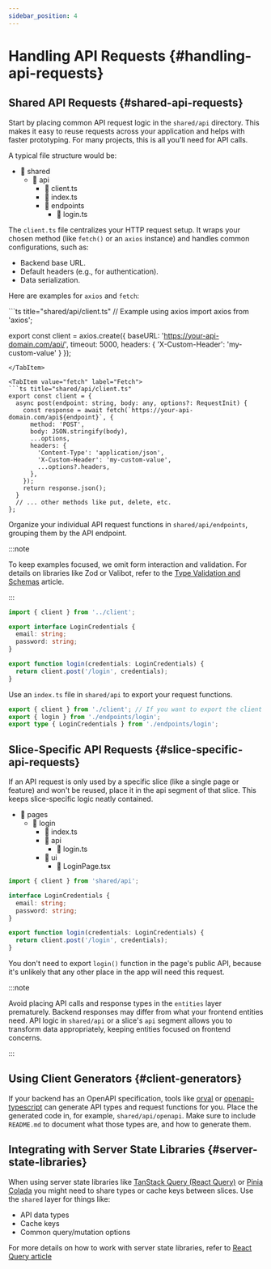 ```yaml
---
sidebar_position: 4
---
```



# Handling API Requests {#handling-api-requests}

## Shared API Requests {#shared-api-requests}

Start by placing common API request logic in the `shared/api` directory. This makes it easy to reuse requests across your application and helps with faster prototyping. For many projects, this is all you'll need for API calls.

A typical file structure would be:
- 📂 shared
    - 📂 api
        - 📄 client.ts
        - 📄 index.ts
        - 📂 endpoints
            - 📄 login.ts

The `client.ts` file centralizes your HTTP request setup. It wraps your chosen method (like `fetch()` or an `axios` instance) and handles common configurations, such as:

- Backend base URL.
- Default headers (e.g., for authentication).
- Data serialization.

Here are examples for `axios` and `fetch`:

<Tabs>

<TabItem value="axios" label="Axios">
```ts title="shared/api/client.ts"
// Example using axios
import axios from 'axios';

export const client = axios.create({
  baseURL: 'https://your-api-domain.com/api/',
  timeout: 5000,
  headers: { 'X-Custom-Header': 'my-custom-value' }
});
```
</TabItem>

<TabItem value="fetch" label="Fetch">
```ts title="shared/api/client.ts"
export const client = {
  async post(endpoint: string, body: any, options?: RequestInit) {
    const response = await fetch(`https://your-api-domain.com/api${endpoint}`, {
      method: 'POST',
      body: JSON.stringify(body),
      ...options,
      headers: {
        'Content-Type': 'application/json',
        'X-Custom-Header': 'my-custom-value',
        ...options?.headers,
      },
    });
    return response.json();
  }
  // ... other methods like put, delete, etc.
};
```
</TabItem>

</Tabs>

Organize your individual API request functions in `shared/api/endpoints`, grouping them by the API endpoint.

:::note

To keep examples focused, we omit form interaction and validation. For details on libraries like Zod or Valibot, refer to the [Type Validation and Schemas](/docs/guides/examples/types#type-validation-schemas-and-zod) article.

:::

```ts title="shared/api/endpoints/login.ts"
import { client } from '../client';

export interface LoginCredentials {
  email: string;
  password: string;
}

export function login(credentials: LoginCredentials) {
  return client.post('/login', credentials);
}
```
Use an `index.ts` file in `shared/api` to export your request functions.

```ts title="shared/api/index.ts"
export { client } from './client'; // If you want to export the client itself
export { login } from './endpoints/login';
export type { LoginCredentials } from './endpoints/login';
```

## Slice-Specific API Requests {#slice-specific-api-requests}

If an API request is only used by a specific slice (like a single page or feature) and won't be reused, place it in the api segment of that slice. This keeps slice-specific logic neatly contained.

- 📂 pages
    - 📂 login
        - 📄 index.ts
        - 📂 api
            - 📄 login.ts
        - 📂 ui
            - 📄 LoginPage.tsx

```ts title="pages/login/api/login.ts"
import { client } from 'shared/api';

interface LoginCredentials {
  email: string;
  password: string;
}

export function login(credentials: LoginCredentials) {
  return client.post('/login', credentials);
}
```

You don't need to export `login()` function in the page's public API, because it's unlikely that any other place in the app will need this request.

:::note

Avoid placing API calls and response types in the `entities` layer prematurely. Backend responses may differ from what your frontend entities need. API logic in `shared/api` or a slice's `api` segment allows you to transform data appropriately, keeping entities focused on frontend concerns.

:::

## Using Client Generators {#client-generators}

If your backend has an OpenAPI specification, tools like [orval](https://orval.dev/) or [openapi-typescript](https://openapi-ts.dev/) can generate API types and request functions for you. Place the generated code in, for example, `shared/api/openapi`. Make sure to include `README.md` to document what those types are, and how to generate them.

## Integrating with Server State Libraries {#server-state-libraries}

When using server state libraries like [TanStack Query (React Query)](https://tanstack.com/query/latest) or [Pinia Colada](https://pinia-colada.esm.dev/) you might need to share types or cache keys between slices. Use the `shared` layer for things like:

- API data types
- Cache keys
- Common query/mutation options

For more details on how to work with server state libraries, refer to [React Query article](/docs/guides/tech/with-react-query) 